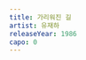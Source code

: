 ```yaml
---
title: 가리워진 길
artist: 유재하
releaseYear: 1986
capo: 0
---
```


<ScoreWrapper>
  <ScorePhrase
    phrase={{
      chordList: [
        { name: 'Cadd9', position: 0 },
        { name: 'Gadd9/B', position: 2 },
        { name: 'A7', position: 4 },
        { name: 'D7', position: 6 },
        { name: 'G', position: 8 },
        { name: 'GM7', position: 16 },
      ],
    }}
  />
  <ScorePhrase
    phrase={{
      chordList: [
        { name: 'Bm7', position: 0 },
        { name: 'E7♭9', position: 4 },
        { name: 'Am', position: 8 },
        { name: 'D7sus4', position: 12 },
        { name: 'G', position: 16 },
        { name: 'Gsus4', position: 20 },
      ],
    }}
  />
  <ScorePhrase
    phrase={{
      lyrics: ' 보일 듯 말 듯 가물거리는',
      chordList: [
        { name: 'G', position: 0 },
        { name: 'Am7', position: 6 },
        { name: 'G/B', position: 11 },
        { name: 'B7', position: 15 },
      ],
    }}
  />
  <ScorePhrase
    phrase={{
      lyrics: ' 안개속에 쌓인 길',
      chordList: [
        { name: 'Em7', position: 0 },
        { name: 'D', position: 3 },
        { name: 'Am7', position: 7 },
        { name: 'D7', position: 9 },
      ],
    }}
  />
  <ScorePhrase
    phrase={{
      lyrics: ' 잡힐 듯 말 듯 멀어져 가는',
      chordList: [
        { name: 'G', position: 0 },
        { name: 'Am7', position: 6 },
        { name: 'G/B', position: 11 },
        { name: 'B7', position: 16 },
      ],
    }}
  />
  <ScorePhrase
    phrase={{
      lyrics: ' 무지개와 같은 길',
      chordList: [
        { name: 'Em7', position: 0 },
        { name: 'D', position: 3 },
        { name: 'Am7', position: 7 },
        { name: 'D7', position: 9 },
      ],
    }}
  />
  <ScorePhrase
    phrase={{
      lyrics: '그 어디에서 날 기다리는지',
      chordList: [
        { name: 'C', position: 0 },
        { name: 'G/B', position: 6 },
        { name: 'Am7', position: 9 },
        { name: 'G', position: 13 },
      ],
    }}
  />
  <ScorePhrase
    phrase={{
      lyrics: '둘러 보아도 찾을 수 없네',
      chordList: [
        { name: 'C', position: 0 },
        { name: 'G/B', position: 6 },
        { name: 'Am7', position: 8 },
        { name: 'D7', position: 12 },
      ],
    }}
  />
  <ScorePhrase
    phrase={{
      lyrics: '그대여 힘이 돼 주 - 오 - ',
      chordList: [
        { name: 'G', position: 0 },
        { name: 'Em7', position: 9 },
        { name: 'E7', position: 13 },
      ],
    }}
  />
  <ScorePhrase
    phrase={{
      lyrics: '나에게 주어진 길 찾을 수 있도록',
      chordList: [
        { name: 'Am7', position: 0 },
        { name: 'D7', position: 10 },
      ],
    }}
  />
  <ScorePhrase
    phrase={{
      lyrics: '그대여 길을 터 주 - 오 - ',
      chordList: [
        { name: 'G', position: 0 },
        { name: 'Em7', position: 9 },
        { name: 'E7', position: 13 },
      ],
    }}
  />
  <ScorePhrase
    phrase={{
      lyrics: '가리워진 나의 길',
      chordList: [
        { name: 'Am7', position: 0 },
        { name: 'D7', position: 5 },
        { name: 'C', position: 8 },
        { name: 'Gadd9/B', position: 10 },
        { name: 'A7', position: 12 },
        { name: 'D7', position: 14 },
        { name: 'G', position: 16 },
      ],
    }}
  />
  <ScorePhrase
    phrase={{
      lyrics: ' 이리로 가나 저리로 갈까',
      chordList: [
        { name: 'G', position: 0 },
        { name: 'Am7', position: 5 },
        { name: 'G/B', position: 9 },
        { name: 'B7', position: 14 },
      ],
    }}
  />
  <ScorePhrase
    phrase={{
      lyrics: ' 아득하기만 한 데',
      chordList: [
        { name: 'Em7', position: 0 },
        { name: 'D', position: 3 },
        { name: 'Am7', position: 7 },
        { name: 'D7', position: 9 },
      ],
    }}
  />
  <ScorePhrase
    phrase={{
      lyrics: ' 이끌려 가듯 떠나는 이는',
      chordList: [
        { name: 'G', position: 0 },
        { name: 'Am7', position: 5 },
        { name: 'G/B', position: 9 },
        { name: 'B7', position: 14 },
      ],
    }}
  />
  <ScorePhrase
    phrase={{
      lyrics: ' 제 갈 길을 찾았 나',
      chordList: [
        { name: 'Em7', position: 0 },
        { name: 'D', position: 5 },
        { name: 'Am7', position: 9 },
        { name: 'D7', position: 11 },
      ],
    }}
  />
  <ScorePhrase
    phrase={{
      lyrics: '손을 흔들며 떠나보낸 뒤',
      chordList: [
        { name: 'C', position: 0 },
        { name: 'G/B', position: 5 },
        { name: 'Am7', position: 7 },
        { name: 'G', position: 12 },
      ],
    }}
  />
  <ScorePhrase
    phrase={{
      lyrics: '외로움만이 나를 감쌀 때',
      chordList: [
        { name: 'C', position: 0 },
        { name: 'G/B', position: 5 },
        { name: 'Am7', position: 7 },
        { name: 'D7', position: 10 },
      ],
    }}
  />
  <ScorePhrase
    phrase={{
      lyrics: '그대여 힘이 돼 주 - 오 - ',
      chordList: [
        { name: 'G', position: 0 },
        { name: 'Em7', position: 9 },
        { name: 'E7', position: 13 },
      ],
    }}
  />
  <ScorePhrase
    phrase={{
      lyrics: '나에게 주어진 길 찾을 수 있도록',
      chordList: [
        { name: 'Am7', position: 0 },
        { name: 'D7', position: 10 },
      ],
    }}
  />
  <ScorePhrase
    phrase={{
      lyrics: '그대여 길을 터 주 - 오 - ',
      chordList: [
        { name: 'G', position: 0 },
        { name: 'Em7', position: 9 },
        { name: 'E7', position: 13 },
      ],
    }}
  />
  <ScorePhrase
    phrase={{
      lyrics: '가리워진 나의 길',
      chordList: [
        { name: 'Am7', position: 0 },
        { name: 'D7', position: 5 },
        { name: 'C', position: 8 },
        { name: 'Gadd9/B', position: 10 },
        { name: 'A7', position: 12 },
        { name: 'D7', position: 14 },
        { name: 'G', position: 16 },
      ],
    }}
  />
</ScoreWrapper>
